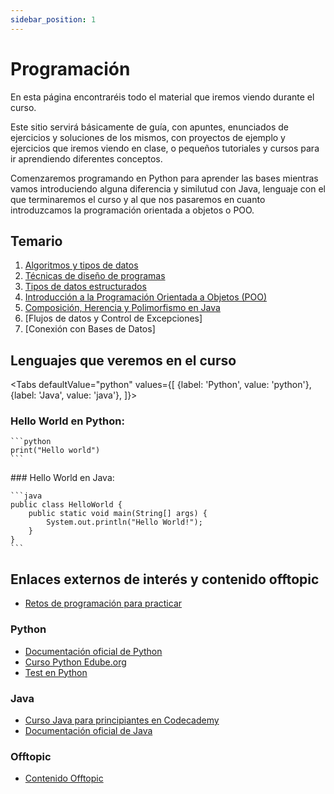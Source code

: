 ```yaml
---
sidebar_position: 1
---
```


# Programación

En esta página encontraréis todo el material que iremos viendo durante el curso. 

Este sitio servirá básicamente de guía, con apuntes, enunciados de ejercicios y soluciones de los mismos, con proyectos de ejemplo y ejercicios que iremos viendo en clase, o pequeños tutoriales y cursos para ir aprendiendo diferentes conceptos.

Comenzaremos programando en Python para aprender las bases mientras vamos introduciendo alguna diferencia y similutud con Java, lenguaje con el que terminaremos el curso y al que nos pasaremos en cuanto introduzcamos la programación orientada a objetos o POO.

## Temario

1. [Algoritmos y tipos de datos](./tema1/)
2. [Técnicas de diseño de programas](./tema2/)
3. [Tipos de datos estructurados](./tema3/)
4. [Introducción a la Programación Orientada a Objetos (POO)](./tema4/)
5. [Composición, Herencia y Polimorfismo en Java](./tema5/)
6. [Flujos de datos y Control de Excepciones]
7. [Conexión con Bases de Datos]

## Lenguajes que veremos en el curso

<Tabs
  defaultValue="python"
  values={[
    {label: 'Python', value: 'python'},
    {label: 'Java', value: 'java'},
  ]}>
  <TabItem value="python">
  ### Hello World en Python:

    ```python
    print("Hello world")
    ```
  </TabItem>
  <TabItem value="java">
  ### Hello World en Java:

    ```java
    public class HelloWorld {
        public static void main(String[] args) {
            System.out.println("Hello World!");
        }
    }
    ```
  </TabItem>
</Tabs>

## Enlaces externos de interés y contenido offtopic

- [Retos de programación para practicar](https://github.com/mouredev/retos-programacion-2023)

### Python

- [Documentación oficial de Python](https://docs.python.org/3/)
- [Curso Python Edube.org](https://edube.org/study/pe1)
- [Test en Python](./offtopic/tests_en_Python/)

### Java

- [Curso Java para principiantes en Codecademy](https://www.codecademy.com/learn/learn-java)
- [Documentación oficial de Java](https://docs.oracle.com/en/java/javase/22/docs/api/index.html)

### Offtopic

- [Contenido Offtopic](./offtopic/README.md)
